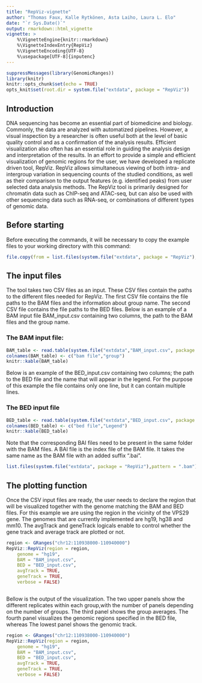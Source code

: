 ```yaml
---
title: "RepViz-vignette"
author: "Thomas Faux, Kalle Rytkönen, Asta Laiho, Laura L. Elo"
date: "`r Sys.Date()`"
output: rmarkdown::html_vignette
vignette: >
    %\VignetteEngine{knitr::rmarkdown}
    %\VignetteIndexEntry{RepViz}
    %\VignetteEncoding{UTF-8}
    %\usepackage[UTF-8]{inputenc}
---
```


```r
suppressMessages(library(GenomicRanges))
library(knitr)
knitr::opts_chunk$set(echo = TRUE)
opts_knit$set(root.dir = system.file("extdata", package = "RepViz"))
```

## Introduction

DNA sequencing has become an essential part of biomedicine and biology. Commonly, the data are analyzed with automatized pipelines. However, a visual inspection by a researcher is often useful both at the level of basic quality control and as a confirmation of the analysis results. Efficient visualization also often has an essential role in guiding the analysis design and interpretation of the results.
In an effort to provide a simple and efficient visualization of genomic regions for the user, we have developed a replicate driven tool, RepViz. RepViz allows simultaneous viewing of both intra- and intergroup variation in sequencing counts of the studied conditions, as well as their comparison to the output features (e.g. identified peaks) from user selected data analysis methods. The RepViz tool is primarily designed for chromatin data such as ChIP-seq and ATAC-seq, but can also be used with other sequencing data such as RNA-seq, or combinations of different types of genomic data.

## Before starting

Before executing the commands, it will be necessary to copy the example files to your working directory with this command:
```r
file.copy(from = list.files(system.file("extdata", package = "RepViz"), full.names = TRUE),to = getwd())
```
## The input files

The tool takes two CSV files as an input. These CSV files contain the paths to the different files needed for RepViz. The first CSV file contains the file paths to the BAM files and the information about group name. The second CSV file contains the file paths to the BED files. Below is an example of a BAM input file  BAM_input.csv containing two columns, the path to the BAM files and the group name.  

### The BAM input file:
```r
BAM_table <- read.table(system.file("extdata","BAM_input.csv", package = "RepViz"), sep = ",")
colnames(BAM_table) <- c("bam file","group")
knitr::kable(BAM_table)
```

Below is  an example of the BED_input.csv containing two columns; the path to the BED file and the name that will appear in the legend. For the purpose of this example the file contains only one line, but it can contain multiple lines.

### The BED input file
```r
BED_table <- read.table(system.file("extdata","BED_input.csv", package = "RepViz"), sep = ",")
colnames(BED_table) <- c("bed file","Legend")
knitr::kable(BED_table)
```

Note that the corresponding BAI files need to be present in the same folder with the BAM files. A BAI file is the index file of the BAM file. It takes the same name as the BAM file with an added suffix ".bai".

```r
list.files(system.file("extdata", package = "RepViz"),pattern = ".bam")
```

## The plotting function

Once the CSV input files are ready, the user needs to declare the region that will be visualized together with the genome matching the BAM and BED files. For this example we are using the region in the vicinity of the VPS29 gene. The genomes that are currently implemented are hg19, hg38 and mm10. The avgTrack and geneTrack logicals enable to control whether the gene track and average track are plotted or not.


```r
region <- GRanges("chr12:110938000-110940000")
RepViz::RepViz(region = region,
    genome = "hg19",
    BAM = "BAM_input.csv",
    BED = "BED_input.csv",
    avgTrack = TRUE,
    geneTrack = TRUE,
    verbose = FALSE)



```

Bellow is the output of the visualization. The two upper panels show the different replicates within each group,with the number of panels depending on the number of groups. The third panel shows the group averages. The fourth panel visualizes the genomic regions specified in the BED file, whereas The lowest panel shows the genomic track.

```r
region <- GRanges("chr12:110938000-110940000")
RepViz::RepViz(region = region,
    genome = "hg19",
    BAM = "BAM_input.csv",
    BED = "BED_input.csv",
    avgTrack = TRUE,
    geneTrack = TRUE,
    verbose = FALSE)



```
